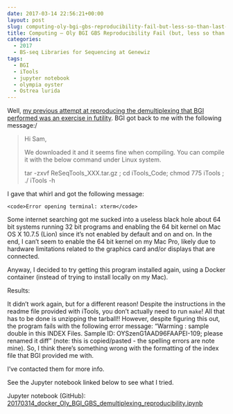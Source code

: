 ```yaml
---
date: 2017-03-14 22:56:21+00:00
layout: post
slug: computing-oly-bgi-gbs-reproducibility-fail-but-less-so-than-last-time
title: Computing – Oly BGI GBS Reproducibility Fail (but, less so than last time)...
categories:
  - 2017
  - BS-seq Libraries for Sequencing at Genewiz
tags:
  - BGI
  - iTools
  - jupyter notebook
  - olympia oyster
  - Ostrea lurida
---
```


Well, [my previous attempt at reproducing the demultiplexing that BGI performed was an exercise in futility](https://robertslab.github.io/sams-notebook/posts/2017-03-07-computing-oly-bgi-gbs-reproducibility-fail/). BGI got back to me with the following message:/





<blockquote>Hi Sam,

We downloaded it and it seems fine when compiling. You can compile it with the below command under Linux system.

tar -zxvf ReSeqTools_XXX.tar.gz ; cd iTools_Code; chmod 775 iTools ; ./ iTools -h</blockquote>





I gave that whirl and got the following message:


    
    <code>Error opening terminal: xterm</code>



Some internet searching got me sucked into a useless black hole about 64 bit systems running 32 bit programs and enabling the 64 bit kernel on Mac OS X 10.7.5 (Lion) since it's not enabled by default and on and on. In the end, I can't seem to enable the 64 bit kernel on my Mac Pro, likely due to hardware limitations related to the graphics card and/or displays that are connected.

Anyway, I decided to try getting this program installed again, using a Docker container (instead of trying to install locally on my Mac).



Results:

It didn't work again, but for a different reason! Despite the instructions in the readme file provided with iTools, you don't actually need to run `make`! All that has to be done is unzipping the tarball!! However, despite figuring this out, the program fails with the following error message: "Warming : sample double in this INDEX Files. Sample ID: OYSzenG1AAD96FAAPEI-109; please renamed it diff" (note: this is copied/pasted - the spelling errors are note mine). So, I think there's something wrong with the formatting of the index file that BGI provided me with.

I've contacted them for more info.

See the Jupyter notebook linked below to see what I tried.

Jupyter notebook (GitHub): [20170314_docker_Oly_BGI_GBS_demultiplexing_reproducibility.ipynb](https://github.com/sr320/LabDocs/blob/master/jupyter_nbs/sam/20170314_docker_Oly_BGI_GBS_demultiplexing_reproducibility.ipynb)
